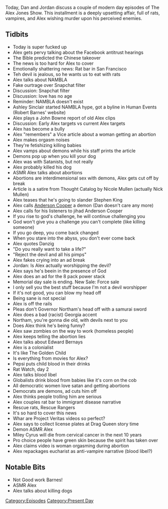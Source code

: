 {{DEFAULTSORT:
    #_EPISODE_0306:June 4-5, 2019
}}{{Episode
    | title             = June 4-5, 2019
    | caption           = Listen to this episode on [https://knowledgefight.libsyn.com/knowledge-fight-june-4-5-2019 Libsyn] [https://open.spotify.com/episode/3MQjSDs44pKPB24N7oM2Pg Spotify], Read the [[Transcript/306: June 4-5, 2019|Unofficial Transcript]]
    | episodeNumber     = 306
    | length            = 02:28:13
    | airDate           = June 7, 2019
    | coverageStartDate = June 4, 2019
    | coverageEndDate   = June 5, 2019
    | episodeType       = [[:Category:Present Day|Present Day]]
    | appearance        = [[Ashley Sinclair]], [[Robert Barnes]], [[John Bowne]], [[Nicole Mullen]], [[Nick Mullen]], [[Stephen King]], [[Anderson Cooper]], [[Ralph Northam]], [[Edward Bernays]], [[Miley Cyrus]]
    | previousEpisode   = [[305: February 1, 2013]]
    | nextEpisode       = [[307: February 3-5, 2013]]
}}

{{Stub}}

Today, Dan and Jordan discuss a couple of modern day episodes of The Alex Jones Show. This installment is a deeply upsetting affair, full of rats, vampires, and Alex wishing murder upon his perceived enemies.

==Tidbits==

*Today is super fucked up
*Alex gets pervy talking about the Facebook antitrust hearings
*The Bible predicted the Chinese takeover
*The news is too hard for Alex to cover
*Emotionally shattering news: Rat bar in San Francisco
*Teh devil is jealous, so he wants us to eat with rats
*Alex talks about NAMBLA
*Fake ourtrage over Snapchat filter
*Discussion: Snapchat filter
*Discussion: love has no age
*Reminder: NAMBLA doesn't exist
*Ashley Sinclair started NAMBLA hype, got a byline in Human Events (Robert Barnes' website)
*Alex plays a John Bowne report of old Alex clips
*Discussion: Early Alex targets vs current Alex targets
*Alex has become a bully
*Alex "remembers" a Vice article about a woman getting an abortion
*Alex makes orgasm noises
*They're fetishizing killing babies
*Alex vamps about demons while his staff prints the article
*Demons pop up when you kill your dog
*Alex was with Satanists, but not really
*Alex probably killed his dog
*ASMR Alex talks about abortions
*Abortions are interdimensional sex with demons, Alex gets cut off by break
*Article is a satire from Thought Catalog by Nicole Mullen (actually Nick Mullen)
*Alex teases that he's going to slander Stephen King
*Alex calls [[Anderson Cooper]] a demon (Dan doesn't care any more)
*Alex calls for his listeners to jihad Anderson Cooper
*If you rise to god's challenge, he will continue challenging you
*God won't give you a challenge you can't complete (like killing someone)
*If you go deep, you come back changed
*When you stare into the abyss, you don't ever come back
*Alex quotes Danzig
*"Do you really want to take a life?"
*"Reject the devil and all his pimps"
*Alex fakes crying into an ad break
*Jordan: Is Alex actually worshipping the devil?
*Alex says he's beein in the presence of God
*Alex does an ad for the 8 pack power stack
*Memorial day sale is ending. New Sale: Force sale
*I only sell you the best stuff because I'm not a devil worshipper
*If it's not good, you can blow my head off
*Being sane is not special
*Alex is off the rails
*Pleas don't Governor Northam's head off with a samurai sword
*Alex does a bad (racist) Georgia accent
*Northam, you're gonna die old, with devils next to you
*Does Alex think he's being funny?
*Alex saw zombies on the way to work (homeless people)
*Alex keeps telling the abortion lies
*Alex talks about Edward Bernays
*Alex is a colonialist
*It's like The Golden Child
*Is everything from movies for Alex?
*Pepsi puts child blood in their drinks
*Rat Watch, day 2
*Alex talks blood libel
*Globalists drink blood from babies like it's corn on the cob
*All democratic women love satan and getting abortions
*Democrats are demons, ad cuts him off
*Alex thinks people trolling him are serious
*Alex couples rat bar to immigrant disease narrative
*Rescue rats, Rescue Rangers
*It's so hard to cover this news
*Whar are Project Veritas videos so perfect?
*Alex says to collect license plates at Drag Queen story time
*Demon ASMR Alex
*Miley Cyrus will die from cervical cancer in the next 10 years
*Pro choice people have green skin because the spirit has taken over
*Alex claims video is woman orgasming during abortion
*Alex repackages eucharist as anti-vampire narrative (blood libel?)

==Notable Bits==

*Not Good work Barnes!
*ASMR Alex
*Alex talks about killing dogs

[[Category:Episodes]]
[[Category:Present Day]]
